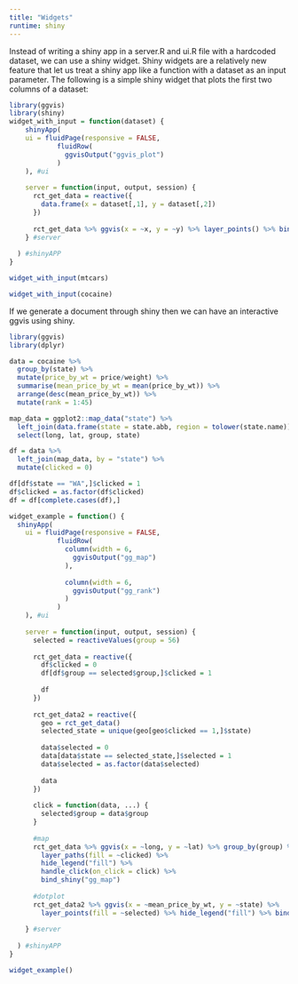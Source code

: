```yaml
---
title: "Widgets"
runtime: shiny
---
```


Instead of writing a shiny app in a server.R and ui.R file with a hardcoded dataset, we can use a shiny widget.  Shiny widgets are a relatively new feature that let us treat a shiny app like a function with a dataset as an input parameter.  The following is a simple shiny widget that plots the first two columns of a dataset:

```r
library(ggvis)
library(shiny)
widget_with_input = function(dataset) {
    shinyApp(
    ui = fluidPage(responsive = FALSE,
            fluidRow(
              ggvisOutput("ggvis_plot")
            )
    ), #ui
    
    server = function(input, output, session) {
      rct_get_data = reactive({
        data.frame(x = dataset[,1], y = dataset[,2])
      })
      
      rct_get_data %>% ggvis(x = ~x, y = ~y) %>% layer_points() %>% bind_shiny("ggvis_plot")
    } #server
    
  ) #shinyAPP
}
```

```r
widget_with_input(mtcars)
```

```r
widget_with_input(cocaine)
```

If we generate a document through shiny then we can have an interactive ggvis using shiny.
```r
library(ggvis)
library(dplyr)

data = cocaine %>% 
  group_by(state) %>% 
  mutate(price_by_wt = price/weight) %>% 
  summarise(mean_price_by_wt = mean(price_by_wt)) %>% 
  arrange(desc(mean_price_by_wt)) %>% 
  mutate(rank = 1:45)

map_data = ggplot2::map_data("state") %>% 
  left_join(data.frame(state = state.abb, region = tolower(state.name)), by = "region") %>%
  select(long, lat, group, state) 

df = data %>% 
  left_join(map_data, by = "state") %>%
  mutate(clicked = 0)

df[df$state == "WA",]$clicked = 1
df$clicked = as.factor(df$clicked)
df = df[complete.cases(df),]
```

```r
widget_example = function() {
  shinyApp(
    ui = fluidPage(responsive = FALSE,
            fluidRow(
              column(width = 6,
                ggvisOutput("gg_map")
              ),
              
              column(width = 6,
                ggvisOutput("gg_rank")
              )
            )
    ), #ui
    
    server = function(input, output, session) {
      selected = reactiveValues(group = 56)
      
      rct_get_data = reactive({
        df$clicked = 0
        df[df$group == selected$group,]$clicked = 1
        
        df
      })
      
      rct_get_data2 = reactive({ 
        geo = rct_get_data()
        selected_state = unique(geo[geo$clicked == 1,]$state)
        
        data$selected = 0
        data[data$state == selected_state,]$selected = 1
        data$selected = as.factor(data$selected)
        
        data
      })
      
      click = function(data, ...) {
        selected$group = data$group
      }
      
      #map
      rct_get_data %>% ggvis(x = ~long, y = ~lat) %>% group_by(group) %>%
        layer_paths(fill = ~clicked) %>% 
        hide_legend("fill") %>%
        handle_click(on_click = click) %>% 
        bind_shiny("gg_map")
      
      #dotplot
      rct_get_data2 %>% ggvis(x = ~mean_price_by_wt, y = ~state) %>%
        layer_points(fill = ~selected) %>% hide_legend("fill") %>% bind_shiny("gg_rank")
      
    } #server
    
  ) #shinyAPP
}
```


```r
widget_example()
```